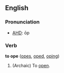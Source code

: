 ==English==

===Pronunciation===
*[[w:AHD|AHD]]: ōp

===Verb===
'''to ope''' ([[opes]], [[oped]], [[oping]])
# (Archaic) To [[open]].